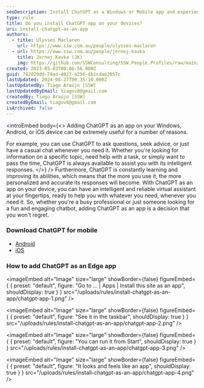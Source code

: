 ```yaml
---
seoDescription: Install ChatGPT as a Windows or Mobile app and experience an intelligent virtual assistant for seamless communication.
type: rule
title: Do you install ChatGPT app on your devices?
uri: install-chatgpt-as-an-app
authors:
  - title: Ulysses Maclaren
    url: https://www.ssw.com.au/people/ulysses-maclaren
  - url: https://www.ssw.com.au/people/jernej-kavka
    title: Jernej Kavka (JK)
    img: https://github.com/SSWConsulting/SSW.People.Profiles/raw/main/Jernej-Kavka/Images/Jernej-Kavka-Profile.jpg
created: 2023-05-03T00:06:56.000Z
guid: 782829dd-79ad-4927-a256-4b1cdae2057c
lastUpdated: 2024-08-27T00:35:10.000Z
lastUpdatedBy: Tiago Araújo [SSW]
lastUpdatedByEmail: tiagov8@gmail.com
createdBy: Tiago Araújo [SSW]
createdByEmail: tiagov8@gmail.com
isArchived: false
---
```


<introEmbed
  body={<>
Adding ChatGPT as an app on your Windows, Android, or iOS device can be extremely useful for a number of reasons.

For example, you can use ChatGPT to ask questions, seek advice, or just have a casual chat whenever you need it. Whether you're looking for information on a specific topic, need help with a task, or simply want to pass the time, ChatGPT is always available to assist you with its intelligent responses.
  </>}
/>
Furthermore, ChatGPT is constantly learning and improving its abilities, which means that the more you use it, the more personalized and accurate its responses will become. With ChatGPT as an app on your device, you can have an intelligent and reliable virtual assistant at your fingertips, ready to help you with whatever you need, whenever you need it. So, whether you're a busy professional or just someone looking for a fun and engaging chatbot, adding ChatGPT as an app is a decision that you won't regret.

### Download ChatGPT for mobile

* [Android](https://play.google.com/store/apps/details?id=com.openai.chatgpt)
* [iOS](https://apps.apple.com/us/app/chatgpt/id6448311069)

### How to add ChatGPT as an Edge app


<imageEmbed
  alt="Image"
  size="large"
  showBorder={false}
  figureEmbed={ {
    preset: "default",
    figure: "Go to ... | Apps | Install this site as an app",
    shouldDisplay: true
  } }
  src="/uploads/rules/install-chatgpt-as-an-app/chatgpt-app-1.png"
/>


<imageEmbed
  alt="Image"
  size="large"
  showBorder={false}
  figureEmbed={ {
    preset: "default",
    figure: "See it in the taskbar",
    shouldDisplay: true
  } }
  src="/uploads/rules/install-chatgpt-as-an-app/chatgpt-app-2.png"
/>


<imageEmbed
  alt="Image"
  size="large"
  showBorder={false}
  figureEmbed={ {
    preset: "default",
    figure: "You can run it from Start",
    shouldDisplay: true
  } }
  src="/uploads/rules/install-chatgpt-as-an-app/chatgpt-app-3.png"
/>


<imageEmbed
  alt="Image"
  size="large"
  showBorder={false}
  figureEmbed={ {
    preset: "default",
    figure: "It looks and feels like an app",
    shouldDisplay: true
  } }
  src="/uploads/rules/install-chatgpt-as-an-app/chatgpt-app-4.png"
/>
